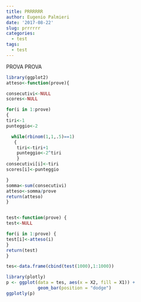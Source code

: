 ```yaml
---
title: PRRRRRR
author: Eugenio Palmieri
date: '2017-08-22'
slug: prrrrrr
categories:
  - test
tags:
  - test
---
```


PROVA PROVA


```r
library(ggplot2)
atteso<-function(prove){

consecutivi<-NULL
scores<-NULL

for(i in 1:prove)
{
tiri<-1
punteggio<-2

  while(rbinom(1,1,.5)==1)
   {
    tiri<-tiri+1
    punteggio<-2^tiri
    }
consecutivi[i]<-tiri
scores[i]<-punteggio

}
somma<-sum(consecutivi)
atteso<-somma/prove
return(atteso)
}


test<-function(prove) {
test<-NULL

for(i in 1:prove) {
test[i]<-atteso(i)
}
return(test)
}

tes<-data.frame(cbind(test(1000),1:1000))

library(plotly)
p <- ggplot(data = tes, aes(x = X2, fill = X1)) +
            geom_bar(position = "dodge")
ggplotly(p)
```

